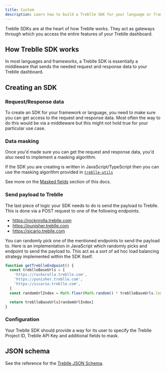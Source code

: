 ```yaml
---
title: Custom
description: Learn how to build a Treblle SDK for your language or framework.
---
```


Treblle SDKs are at the heart of how Treblle works. They act as gateways through which you access the entire features of your Treblle dashboard.

## How Treblle SDK works

In most languages and frameworks, a Treblle SDK is essentially a middleware that sends the needed request and response data to your Treblle dashboard.


## Creating an SDK


### Request/Response data

To create an SDK for your framework or language, you need to make sure you can get access to the request and response data. Most often the way to do this would be via a middleware but this might not hold true for your particular use case.

### Data masking

Once you'd made sure you can get the request and response data, you'd also need to implement a masking algorithm.

If the SDK you are creating is written in JavaScript/TypeScript then you can use the masking algorithm provided in [`treblle-utils`](https://github.com/treblle/treblle-utils)

See more on the [Masked fields](/en/security/masked-fields) section of this docs.

### Send payload to Treblle

The last piece of logic your SDK needs to do is send the payload to Treblle. This is done via a POST request to one of the following endpoints.

- https://rocknrolla.treblle.com
- https://punisher.treblle.com
- https://sicario.treblle.com

You can randomly pick one of the mentioned endpoints to send the payload to. Here is an implementation in JavaScript which randomly picks and endpoint to send the payload to. This act as a sort of ad hoc load balancing strategy implemented within the SDK itself.

```js
function getTreblleEndpoint() {
  const treblleBaseUrls = [
    'https://rocknrolla.treblle.com',
    'https://punisher.treblle.com',
    'https://sicario.treblle.com',
  ]
  const randomUrlIndex = Math.floor(Math.random() * treblleBaseUrls.length)

  return treblleBaseUrls[randomUrlIndex]
}
```

### Configuration

Your Treblle SDK should provide a way for its user to specify the Treblle Project ID, Treblle API Key and additional fields to mask.


## JSON schema

See the reference for the [Treblle JSON Schema](/reference/json-schema).

